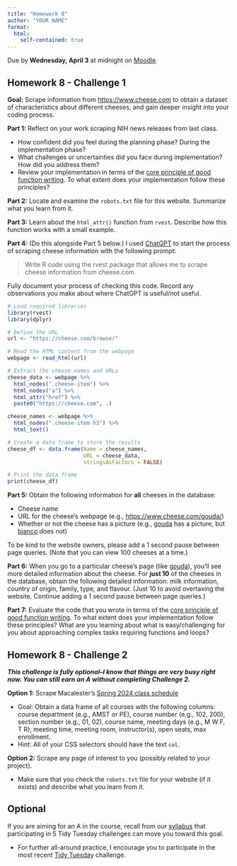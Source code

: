 ```yaml
---
title: "Homework 8"
author: "YOUR NAME"
format: 
  html:
    self-contained: true
---
```


Due by **Wednesday, April 3** at midnight on [Moodle](https://moodle.macalester.edu/mod/assign/view.php?id=91278).



## Homework 8 - Challenge 1

**Goal:** Scrape information from <https://www.cheese.com> to obtain a dataset of characteristics about different cheeses, and gain deeper insight into your coding process.

**Part 1:** Reflect on your work scraping NIH news releases from last class.

- How confident did you feel during the planning phase? During the implementation phase?
- What challenges or uncertainties did you face during implementation? How did you address them?
- Review your implementation in terms of the [core principle of good function writing](15-strategies-principles.qmd). To what extent does your implementation follow these principles?

**Part 2:** Locate and examine the `robots.txt` file for this website. Summarize what you learn from it.

**Part 3:** Learn about the `html_attr()` function from `rvest`. Describe how this function works with a small example.

**Part 4:** (Do this alongside Part 5 below.) I used [ChatGPT](https://chat.openai.com/chat) to start the process of scraping cheese information with the following prompt:

> Write R code using the rvest package that allows me to scrape cheese information from cheese.com.

Fully document your process of checking this code. Record any observations you make about where ChatGPT is useful/not useful.

```r
# Load required libraries
library(rvest)
library(dplyr)

# Define the URL
url <- "https://cheese.com/browse/"

# Read the HTML content from the webpage
webpage <- read_html(url)

# Extract the cheese names and URLs
cheese_data <- webpage %>%
  html_nodes(".cheese-item") %>%
  html_nodes("a") %>%
  html_attr("href") %>%
  paste0("https://cheese.com", .)

cheese_names <- webpage %>%
  html_nodes(".cheese-item h3") %>%
  html_text()

# Create a data frame to store the results
cheese_df <- data.frame(Name = cheese_names,
                        URL = cheese_data,
                        stringsAsFactors = FALSE)

# Print the data frame
print(cheese_df)
```

**Part 5:** Obtain the following information for **all** cheeses in the database:

- Cheese name
- URL for the cheese's webpage (e.g., <https://www.cheese.com/gouda/>)
- Whether or not the cheese has a picture (e.g., [gouda](https://www.cheese.com/gouda/) has a picture, but [bianco](https://www.cheese.com/bianco/) does not)

To be kind to the website owners, please add a 1 second pause between page queries. (Note that you can view 100 cheeses at a time.)

**Part 6:** When you go to a particular cheese's page (like [gouda](https://www.cheese.com/gouda/)), you'll see more detailed information about the cheese. For **just 10** of the cheeses in the database, obtain the following detailed information: milk information, country of origin, family, type, and flavour. (Just 10 to avoid overtaxing the website. Continue adding a 1 second pause between page queries.)

**Part 7:** Evaluate the code that you wrote in terms of the [core principle of good function writing](15-strategies-principles.qmd). To what extent does your implementation follow these principles? What are you learning about what is easy/challenging for you about approaching complex tasks requiring functions and loops?





## Homework 8 - Challenge 2

***This challenge is fully optional--I know that things are very busy right now. You can still earn an A without completing Challenge 2.***

**Option 1:** Scrape Macalester's [Spring 2024 class schedule](https://macadmsys.macalester.edu/macssb/customPage/page/classSchedule?term=202430)

- Goal: Obtain a data frame of all courses with the following columns: course department (e.g., AMST or PE), course number (e.g., 102, 200), section number (e.g., 01, 02), course name, meeting days (e.g., M W F, T R), meeting time, meeting room, instructor(s), open seats, max enrollment.
- Hint: All of your CSS selectors should have the text `col`.

**Option 2:** Scrape any page of interest to you (possibly related to your project).

- Make sure that you check the `robots.txt` file for your website (if it exists) and describe what you learn from it.





## Optional

If you are aiming for an A in the course, recall from our [syllabus](syllabus.qmd#requirements-for-an-a) that participating in 5 Tidy Tuesday challenges can move you toward this goal.

- For further all-around practice, I encourage you to participate in the most recent [Tidy Tuesday](https://github.com/rfordatascience/tidytuesday/blob/master/data/2024/2024-03-26/readme.md) challenge.
